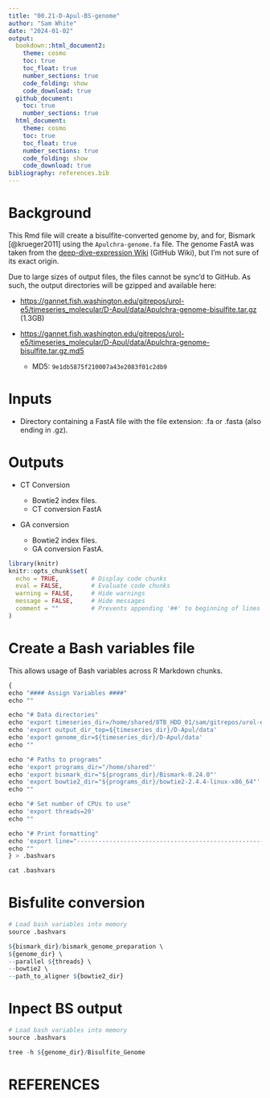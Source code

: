 ```yaml
---
title: "00.21-D-Apul-BS-genome"
author: "Sam White"
date: "2024-01-02"
output: 
  bookdown::html_document2:
    theme: cosmo
    toc: true
    toc_float: true
    number_sections: true
    code_folding: show
    code_download: true
  github_document:
    toc: true
    number_sections: true
  html_document:
    theme: cosmo
    toc: true
    toc_float: true
    number_sections: true
    code_folding: show
    code_download: true
bibliography: references.bib
---
```


# Background

This Rmd file will create a bisulfite-converted genome by, and for, Bismark [@krueger2011] using the `Apulchra-genome.fa` file. The genome FastA was taken from the [deep-dive-expression Wiki](https://github.com/urol-e5/deep-dive-expression/wiki/00-Genomic-Resources#acropora-pulchra) (GitHub Wiki), but I'm not sure of its exact origin.

Due to large sizes of output files, the files cannot be sync'd to GitHub. As such, the output directories will be gzipped and available here:

- [https://gannet.fish.washington.edu/gitrepos/urol-e5/timeseries_molecular/D-Apul/data/Apulchra-genome-bisulfite.tar.gz](https://gannet.fish.washington.edu/gitrepos/urol-e5/timeseries_molecular/D-Apul/data/Apulchra-genome-bisulfite.tar.gz) (1.3GB)

- [https://gannet.fish.washington.edu/gitrepos/urol-e5/timeseries_molecular/D-Apul/data/Apulchra-genome-bisulfite.tar.gz.md5](https://gannet.fish.washington.edu/gitrepos/urol-e5/timeseries_molecular/D-Apul/data/Apulchra-genome-bisulfite.tar.gz.md5)

  - MD5: `9e1db5875f210007a43e2083f01c2db9`

# Inputs

- Directory containing a FastA file with the file extension: .fa or .fasta (also ending in .gz).

# Outputs

- CT Conversion

  - Bowtie2 index files.
  - CT conversion FastA
  
- GA conversion

  - Bowtie2 index files.
  - GA conversion FastA.

```r
library(knitr)
knitr::opts_chunk$set(
  echo = TRUE,         # Display code chunks
  eval = FALSE,        # Evaluate code chunks
  warning = FALSE,     # Hide warnings
  message = FALSE,     # Hide messages
  comment = ""         # Prevents appending '##' to beginning of lines in code output
)
```

# Create a Bash variables file

This allows usage of Bash variables across R Markdown chunks.

```r
{
echo "#### Assign Variables ####"
echo ""

echo "# Data directories"
echo 'export timeseries_dir=/home/shared/8TB_HDD_01/sam/gitrepos/urol-e5/timeseries_molecular'
echo 'export output_dir_top=${timeseries_dir}/D-Apul/data'
echo 'export genome_dir=${timeseries_dir}/D-Apul/data'
echo ""

echo "# Paths to programs"
echo 'export programs_dir="/home/shared"'
echo 'export bismark_dir="${programs_dir}/Bismark-0.24.0"'
echo 'export bowtie2_dir="${programs_dir}/bowtie2-2.4.4-linux-x86_64"'
echo ""

echo "# Set number of CPUs to use"
echo 'export threads=20'
echo ""

echo "# Print formatting"
echo 'export line="--------------------------------------------------------"'
echo ""
} > .bashvars

cat .bashvars
```

# Bisfulite conversion

```r
# Load bash variables into memory
source .bashvars

${bismark_dir}/bismark_genome_preparation \
${genome_dir} \
--parallel ${threads} \
--bowtie2 \
--path_to_aligner ${bowtie2_dir}
```

# Inpect BS output
```r
# Load bash variables into memory
source .bashvars

tree -h ${genome_dir}/Bisulfite_Genome
```

# REFERENCES

